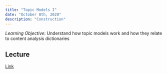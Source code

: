 ```yaml
---
title: "Topic Models I"
date: "October 8th, 2020"
description: "Construction"
---
```


*Learning Objective*: Understand how topic models work and how they
 relate to content analysis dictionaries

## Lecture


[Link](https://moodle.hertie-school.org/course/index.php?categoryid=266)

